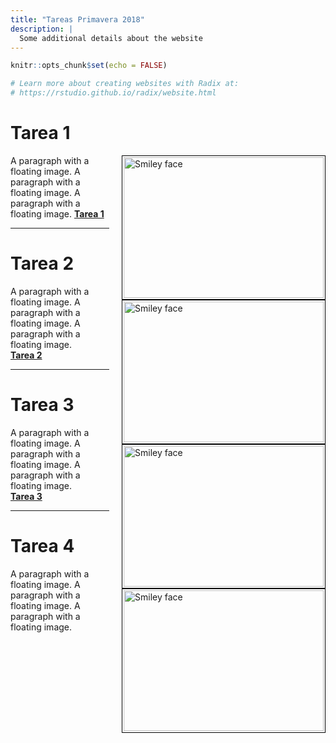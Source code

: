 ```yaml
---
title: "Tareas Primavera 2018"
description: |
  Some additional details about the website
---
```


```r
knitr::opts_chunk$set(echo = FALSE)

# Learn more about creating websites with Radix at:
# https://rstudio.github.io/radix/website.html

```

# Tarea 1

<p>
<img src="images/tarea_1.jpg" alt="Smiley face" style="float: right; width:320px; height:225px; margin-bottom: 0px 10px;
margin-left: 20px ; border: solid black 1px; padding: 2px">
A paragraph with a floating image. A paragraph with a floating image. A paragraph with a floating image.
[**Tarea 1**](spring_2018//homeworks/HW1/HW1.html)
</p>

---

# Tarea 2 

<p>
<img src="images/tarea_1.jpg" alt="Smiley face" style="float: right; width:320px; height:225px; margin-bottom: 0px 10px;
margin-left: 20px ; border: solid black 1px; padding: 2px">
A paragraph with a floating image. A paragraph with a floating image. A paragraph with a floating image.  
[**Tarea 2**](spring_2018/homeworks/HW2/HW2.html)
</p>

---

# Tarea 3

<p>
<img src="images/tarea_1.jpg" alt="Smiley face" style="float: right; width:320px; height:225px; margin-bottom: 0px 10px;
margin-left: 20px ; border: solid black 1px; padding: 2px">
A paragraph with a floating image. A paragraph with a floating image. A paragraph with a floating image.  
[**Tarea 3**](spring_2018/homeworks/homework_3/solution_homework_2.html)
</p>

---

# Tarea 4

<p>
<img src="images/tarea_1.jpg" alt="Smiley face" style="float: right; width:320px; height:225px; margin-bottom: 0px 10px;
margin-left: 20px ; border: solid black 1px; padding: 2px">
A paragraph with a floating image. A paragraph with a floating image. A paragraph with a floating image.  
</p>

